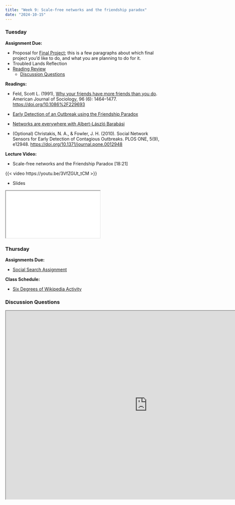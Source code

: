 ```yaml
---
title: "Week 9: Scale-free networks and the friendship paradox"
date: "2024-10-15"
---
```


### Tuesday

**Assignment Due:**

* Proposal for [Final Project](/assignments/Final-project.qmd); this is a few paragraphs about which final project you'd like to do, and what you are planning to do for it.
* Troubled Lands Reflection
* [Reading Review](/syllabus/syllabus.qmd#reading-review-assignments)
    * [Discussion Questions](#discussion-questions)

**Readings:** 

* Feld, Scott L. (1991), [Why your friends have more friends than you do](https://www-jstor-org.ezproxy.lib.purdue.edu/stable/2781907). American Journal of Sociology, 96 (6): 1464–1477. [https://doi.org/10.1086%2F229693](https://doi.org/10.1086%2F229693)
* [Early Detection of an Outbreak using the Friendship Paradox](https://www.youtube.com/watch?v=tP2MLp7GL7Q)
* [Networks are everywhere with Albert-László Barabási](https://www.youtube.com/watch?v=c867FlzxZ9Y)

* (Optional) Christakis, N. A., & Fowler, J. H. (2010). Social Network Sensors for Early Detection of Contagious Outbreaks. PLOS ONE, 5(9), e12948. [https://doi.org/10.1371/journal.pone.0012948](https://doi.org/10.1371/journal.pone.0012948)


**Lecture Video:**

* Scale-free networks and the Friendship Paradox [18:21]

{{< video https://youtu.be/3VfZGUt_tCM >}}

* Slides

<iframe class="slide-deck" src="/lectures/content_lectures/scale_free_and_friend_paradox.html"></iframe> 

### Thursday

**Assignments Due:**

* [Social Search Assignment](/assignments/Social-Search-Assignment.qmd)

**Class Schedule:**

* [Six Degrees of Wikipedia Activity](/assignments/Six-Degrees-of-Wikipedia-Activity.qmd)

### Discussion Questions

<iframe src="https://pollev-embeds.com/discourses/efQSogKsNPDm9exEwkv1l/respond" width="900px" height="600px"></iframe>